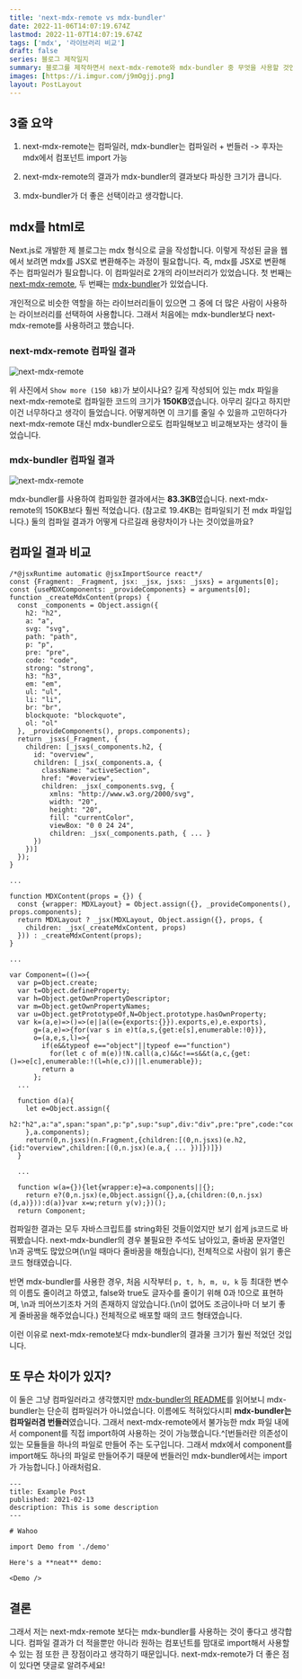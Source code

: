 ```yaml
---
title: 'next-mdx-remote vs mdx-bundler'
date: 2022-11-06T14:07:19.674Z
lastmod: 2022-11-07T14:07:19.674Z
tags: ['mdx', '라이브러리 비교']
draft: false
series: 블로그 제작일지
summary: 블로그를 제작하면서 next-mdx-remote와 mdx-bundler 중 무엇을 사용할 것인지 고민했었는데, 이 두 라이브러리를 비교한 글입니다.
images: [https://i.imgur.com/j9mOgjj.png]
layout: PostLayout
---
```


## 3줄 요약

1. next-mdx-remote는 컴파일러, mdx-bundler는 컴파일러 + 번들러 -> 후자는 mdx에서 컴포넌트 import 가능

2. next-mdx-remote의 결과가 mdx-bundler의 결과보다 파싱한 크기가 큽니다.

3. mdx-bundler가 더 좋은 선택이라고 생각합니다.


## mdx를 html로

Next.js로 개발한 제 블로그는 mdx 형식으로 글을 작성합니다. 이렇게 작성된 글을 웹에서 보려면 mdx를 JSX로 변환해주는
과정이 필요합니다. 즉, mdx를 JSX로 변환해주는 컴파일러가 필요합니다. 이 컴파일러로 2개의 라이브러리가 있었습니다.
첫 번째는 [next-mdx-remote](https://www.npmjs.com/package/next-mdx-remote),
두 번째는 [mdx-bundler](https://www.npmjs.com/package/mdx-bundler)가 있었습니다.


개인적으로 비슷한 역할을 하는 라이브러리들이 있으면 그 중에 더 많은 사람이 사용하는 라이브러리를 선택하여 사용합니다.
그래서 처음에는 mdx-bundler보다 next-mdx-remote를 사용하려고 했습니다.

### next-mdx-remote 컴파일 결과

![next-mdx-remote](https://i.imgur.com/WA3HUow.png)

위 사진에서 `Show more (150 kB)`가 보이시나요? 길게 작성되어 있는 mdx 파일을 next-mdx-remote로 컴파일한 코드의
크기가 **150KB**였습니다. 아무리 길다고 하지만 이건 너무하다고 생각이 들었습니다. 어떻게하면 이 크기를 줄일 수 있을까
고민하다가 next-mdx-remote 대신 mdx-bundler으로도 컴파일해보고 비교해보자는 생각이 들었습니다.

### mdx-bundler 컴파일 결과

![next-mdx-remote](https://i.imgur.com/KMf8EvK.png)

mdx-bundler를 사용하여 컴파일한 결과에서는 **83.3KB**였습니다. next-mdx-remote의 150KB보다 훨씬 적었습니다.
(참고로 19.4KB는 컴파일되기 전 mdx 파일입니다.) 둘의 컴파일 결과가 어떻게 다르길래 용량차이가 나는 것이었을까요?

## 컴파일 결과 비교

```js:next-mdx-remote
/*@jsxRuntime automatic @jsxImportSource react*/
const {Fragment: _Fragment, jsx: _jsx, jsxs: _jsxs} = arguments[0];
const {useMDXComponents: _provideComponents} = arguments[0];
function _createMdxContent(props) {
  const _components = Object.assign({
    h2: "h2",
    a: "a",
    svg: "svg",
    path: "path",
    p: "p",
    pre: "pre",
    code: "code",
    strong: "strong",
    h3: "h3",
    em: "em",
    ul: "ul",
    li: "li",
    br: "br",
    blockquote: "blockquote",
    ol: "ol"
  }, _provideComponents(), props.components);
  return _jsxs(_Fragment, {
    children: [_jsxs(_components.h2, {
      id: "overview",
      children: [_jsx(_components.a, {
        className: "activeSection",
        href: "#overview",
        children: _jsx(_components.svg, {
          xmlns: "http://www.w3.org/2000/svg",
          width: "20",
          height: "20",
          fill: "currentColor",
          viewBox: "0 0 24 24",
          children: _jsx(_components.path, { ... }
      })
    })]
  });
}

...

function MDXContent(props = {}) {
  const {wrapper: MDXLayout} = Object.assign({}, _provideComponents(), props.components);
  return MDXLayout ? _jsx(MDXLayout, Object.assign({}, props, {
    children: _jsx(_createMdxContent, props)
  })) : _createMdxContent(props);
}

...

```

```js:mdx-bundler
var Component=(()=>{
  var p=Object.create;
  var t=Object.defineProperty;
  var h=Object.getOwnPropertyDescriptor;
  var m=Object.getOwnPropertyNames;
  var u=Object.getPrototypeOf,N=Object.prototype.hasOwnProperty;
  var k=(a,e)=>()=>(e||a((e={exports:{}}).exports,e),e.exports),
      g=(a,e)=>{for(var s in e)t(a,s,{get:e[s],enumerable:!0})},
      o=(a,e,s,l)=>{
        if(e&&typeof e=="object"||typeof e=="function")
          for(let c of m(e))!N.call(a,c)&&c!==s&&t(a,c,{get:()=>e[c],enumerable:!(l=h(e,c))||l.enumerable});
        return a
      };
  ...

  function d(a){
    let e=Object.assign({
      h2:"h2",a:"a",span:"span",p:"p",sup:"sup",div:"div",pre:"pre",code:"code",strong:"strong",h3:"h3",em:"em",ul:"ul",li:"li",blockquote:"blockquote",ol:"ol",section:"section"
    },a.components);
    return(0,n.jsxs)(n.Fragment,{children:[(0,n.jsxs)(e.h2,{id:"overview",children:[(0,n.jsx)(e.a,{ ... })]})]})
  }

  ...

  function w(a={}){let{wrapper:e}=a.components||{};
    return e?(0,n.jsx)(e,Object.assign({},a,{children:(0,n.jsx)(d,a)})):d(a)}var x=w;return y(v);})();
  return Component;
```

컴파일한 결과는 모두 자바스크립트를 string화된 것들이었지만 보기 쉽게 js코드로 바꿔봤습니다.
next-mdx-bundler의 경우 불필요한 주석도 남아있고, 줄바꿈 문자열인 \n과 공백도 많았으며(\n일 때마다 줄바꿈을 해줬습니다),
전체적으로 사람이 읽기 좋은 코드 형태였습니다.

반면 mdx-bundler를 사용한 경우, 처음 시작부터 `p, t, h, m, u, k` 등 최대한 변수의 이름도 줄이려고 하였고,
false와 true도 글자수를 줄이기 위해 0과 !0으로 표현하며,
\n과 띄어쓰기조차 거의 존재하지 않았습니다.(\n이 없어도 조금이나마 더 보기 좋게 줄바꿈을 해주었습니다.)
전체적으로 배포할 때의 코드 형태였습니다.

이런 이유로 next-mdx-remote보다 mdx-bundler의 결과물 크기가 훨씬 적었던 것입니다.

## 또 무슨 차이가 있지?

이 둘은 그냥 컴파일러라고 생각했지만 [mdx-bundler의 README](https://github.com/kentcdodds/mdx-bundler/blob/main/README.md)를
읽어보니 mdx-bundler는 단순히 컴파일러가 아니었습니다.
이름에도 적혀있다시피 **mdx-bundler는 컴파일러겸 번들러**였습니다. 그래서 next-mdx-remote에서 불가능한
mdx 파일 내에서 component를 직접 import하여 사용하는 것이 가능했습니다.^[번들러란 의존성이 있는 모듈들을 하나의 파일로 만들어
주는 도구입니다. 그래서 mdx에서 component를 import해도 하나의 파일로 만들어주기 때문에 번들러인 mdx-bundler에서는
import가 가능합니다.] 아래처럼요.

```mdxjs
---
title: Example Post
published: 2021-02-13
description: This is some description
---

# Wahoo

import Demo from './demo'

Here's a **neat** demo:

<Demo />
```

## 결론

그래서 저는 next-mdx-remote 보다는 mdx-bundler를 사용하는 것이 좋다고 생각합니다.
컴파일 결과가 더 적을뿐만 아니라 원하는 컴포넌트를 맘대로 import해서 사용할 수 있는 점 또한 큰 장점이라고 생각하기 때문입니다.
next-mdx-remote가 더 좋은 점이 있다면 댓글로 알려주세요!